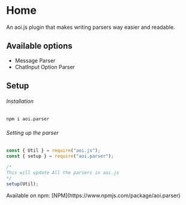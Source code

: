 # Home

An aoi.js plugin that makes writing parsers way easier and readable.

## Available options

-   Message Parser
-   ChatInput Option Parser

## Setup

###### Installation

```sh copy
npm i aoi.parser
```

###### Setting up the parser

```js copy
const { Util } = require("aoi.js");
const { setup } = require("aoi.parser");

/*
This will update All the parsers in aoi.js
*/
setup(Util);
```


<Callout type="info" emoji="📦">
	Available on npm: [NPM](https://www.npmjs.com/package/aoi.parser)
</Callout>
